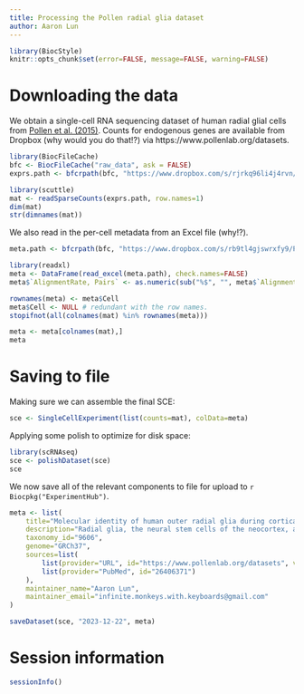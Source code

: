 ```yaml
---
title: Processing the Pollen radial glia dataset
author: Aaron Lun
---
```


```r
library(BiocStyle)
knitr::opts_chunk$set(error=FALSE, message=FALSE, warning=FALSE)
```

# Downloading the data

We obtain a single-cell RNA sequencing dataset of human radial glial cells from [Pollen et al. (2015)](https://doi.org/10.1016/j.cell.2015.09.004).
Counts for endogenous genes are available from Dropbox (why would you do that!?) via https://www.pollenlab.org/datasets.

```r
library(BiocFileCache)
bfc <- BiocFileCache("raw_data", ask = FALSE)
exprs.path <- bfcrpath(bfc, "https://www.dropbox.com/s/rjrkq96li4j4rvn/oRG%20paper%20-%20counts.txt?dl=1")

library(scuttle)
mat <- readSparseCounts(exprs.path, row.names=1)
dim(mat)
str(dimnames(mat))
```

We also read in the per-cell metadata from an Excel file (why!?).

```r
meta.path <- bfcrpath(bfc, "https://www.dropbox.com/s/rb9tl4gjswrxfy9/Pollen%20et%20al%202015%20updated%20metadata.xlsx?dl=1")

library(readxl)
meta <- DataFrame(read_excel(meta.path), check.names=FALSE)
meta$`AlignmentRate, Pairs` <- as.numeric(sub("%$", "", meta$`AlignmentRate, Pairs`))/100

rownames(meta) <- meta$Cell
meta$Cell <- NULL # redundant with the row names.
stopifnot(all(colnames(mat) %in% rownames(meta)))

meta <- meta[colnames(mat),]
meta
```

# Saving to file 

Making sure we can assemble the final SCE:

```r
sce <- SingleCellExperiment(list(counts=mat), colData=meta)
```

Applying some polish to optimize for disk space:

```r
library(scRNAseq)
sce <- polishDataset(sce)
sce
```

We now save all of the relevant components to file for upload to `r Biocpkg("ExperimentHub")`.

```r
meta <- list(
    title="Molecular identity of human outer radial glia during cortical development",
    description="Radial glia, the neural stem cells of the neocortex, are located in two niches: the ventricular zone and outer subventricular zone. Although outer subventricular zone radial glia may generate the majority of human cortical neurons, their molecular features remain elusive. By analyzing gene expression across single cells, we find that outer radial glia preferentially express genes related to extracellular matrix formation, migration, and stemness, including TNC, PTPRZ1, FAM107A, HOPX, and LIFR. Using dynamic imaging, immunostaining, and clonal analysis, we relate these molecular features to distinctive behaviors of outer radial glia, demonstrate the necessity of STAT3 signaling for their cell cycle progression, and establish their extensive proliferative potential. These results suggest that outer radial glia directly support the subventricular niche through local production of growth factors, potentiation of growth factor signals by extracellular matrix proteins, and activation of self-renewal pathways, thereby enabling the developmental and evolutionary expansion of the human neocortex.",
    taxonomy_id="9606",
    genome="GRCh37",
    sources=list(
        list(provider="URL", id="https://www.pollenlab.org/datasets", version=as.character(Sys.Date())),
        list(provider="PubMed", id="26406371")
    ),
    maintainer_name="Aaron Lun",
    maintainer_email="infinite.monkeys.with.keyboards@gmail.com"
)

saveDataset(sce, "2023-12-22", meta)
```

# Session information {-}

```r
sessionInfo()
```
